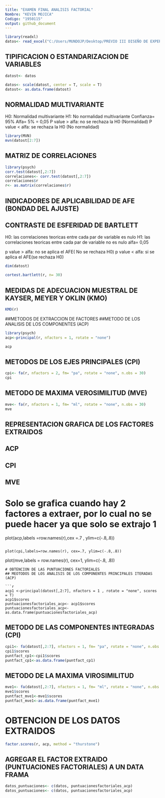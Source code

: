 ```yaml
---
title: "EXAMEN FINAL ANALISIS FACTORIAL"
Nombre: "KEVIN MOJICA"
Codigo: "1950115"
output: github_document
---
```

```r
library(readxl)
datos<- read_excel("C:/Users/MUNDOJP/Desktop/PREVIO III DISEÑO DE EXPERIMENTOS/base de datos kevin.xlsx")

```

## TIPIFICACION O ESTANDARIZACION DE VARIABLES

```r
datost<- datos

datos<- scale(datost, center = T, scale = T)
datost<- as.data.frame(datost)
```

## NORMALIDAD MULTIVARIANTE

H0: Normalidad multivariante 
H1: No normalidad multivariante 
Confianza= 95%
Alfa= 5% = 0,05
P value > alfa: no se rechaza la H0 (Normalidad) 
P value < alfa: se rechaza la H0 (No normalidad)
```r
library(MVN)
mvn(datost[2:7])
```

## MATRIZ DE CORRELACIONES 

```r
library(psych)
corr.test(datost[,2:7])
correlaciones<- corr.test(datost[,2:7])
correlaciones$r
r<- as.matrix(correlaciones$r)
```

## INDICADORES DE APLICABILIDAD DE AFE (BONDAD DEL AJUSTE)
## CONTRASTE DE ESFERIDAD DE BARTLETT
H0: las correlaciones teoricas entre cada par de variable es nulo
H1: las correlaciones teoricas entre cada par de variable no es nulo
alfa= 0,05

p value > alfa: no se aplica el AFE( No se rechaza H0)
p value < alfa: si se aplica el AFE(se rechaza H0)
```r
dim(datost)

cortest.bartlett(r, n= 30)
```
## MEDIDAS DE ADECUACION MUESTRAL DE KAYSER, MEYER Y OKLIN (KMO)
```r
KMO(r)
```
##METODOS DE EXTRACCION DE FACTORES 
##METODO DE LOS ANALISIS DE LOS COMPONENTES (ACP)

```r
library(psych)
acp<-principal(r, nfactors = 1, rotate = "none")

acp 
```

## METODOS DE LOS EJES PRINCIPALES (CPI)
```r
cpi<- fa(r, nfactors = 2, fm= "pa", rotate = "none", n.obs = 30)
cpi
```

## METODO DE MAXIMA VEROSIMILITUD (MVE)
```r
mve<- fa(r, nfactors = 1, fm= "ml", rotate = "none", n.obs = 30)
mve
```

## REPRESENTACION GRAFICA DE LOS FACTORES EXTRAIDOS
## ACP
## CPI
## MVE

# Solo se grafica cuando hay 2 factores a extraer, por lo cual no se puede hacer ya que solo se extrajo 1

plot(acp,labels =row.names(r),cex =.7 , ylim=c(-.8,.8))	
```

plot(cpi,labels=row.names(r), cex=.7, ylim=c(-.8,.8))
```

plot(mve,labels = row.names(r), cex=1, ylim=c(-.8, .8))
```
# OBTENCION DE LAS PUNTUACIONES FACTORIALES
## MEOTODOS DE LOS ANALISIS DE LOS COMPONENTES PRINCIPALES ITERADAS (ACP)

```r
acp1 <-principal(datost[,2:7], nfactors = 1 , rotate = "none", scores = T)
acp1$scores
puntuacionesfactoriales_acp<- acp1$scores
puntuacionesfactoriales_acp<- as.data.frame(puntuacionesfactoriales_acp)

```

## METODO DE LAS COMPONENTES INTEGRADAS (CPI)  
```r
cpi1<- fa(datost[,2:7], nfactors = 1, fm= "pa", rotate = "none", n.obs = 30, scores = "regression")
cpi1$scores
puntfact_cp1<-cpi1$scores
puntfact_cp1<-as.data.frame(puntfact_cp1)

```

## METODO DE LA MAXIMA VIROSIMILITUD
```r
mve1<- fa(datost[,2:7], nfactors = 1, fm= "ml", rotate = "none", n.obs = 30, scores = "regression")
mve1$scores
puntfact_mve1<-mve1$scores
puntfact_mve1<-as.data.frame(puntfact_mve1)
```
# OBTENCION DE LOS DATOS EXTRAIDOS
```r
factor.scores(r, acp, method = "thurstone")
```

## AGREGAR EL FACTOR EXTRAIDO (PUNTUACIONES FACTORIALES) A UN DATA FRAMA
```r
datos_puntuaciones<- c(datos, puntuacionesfactoriales_acp)
datos_puntuaciones<- c(datos, puntuacionesfactoriales_acp)
```





